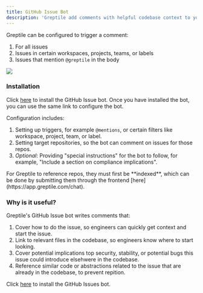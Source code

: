 ```yaml
---
title: GitHub Issue Bot
description: 'Greptile add comments with helpful codebase context to your GitHub Issues'
---
```


Greptile can be configured to trigger a comment:
1. For all issues
2. Issues in certain workspaces, projects, teams, or labels
3. Issues that mention `@greptile` in the body

<Frame>
    <img src="/images/githubissuebot.png" />
</Frame>

### Installation

Click [here](https://app.greptile.com/apps/github) to install the GitHub Issue bot. Once you have installed the bot, you can use the same link to configure the bot. 

Configuration includes:
1. Setting up triggers, for example `@mentions`, or certain filters like workspace, project, team, or label.
2. Setting target repositories, so the bot can comment on issues for those repos.
3. *Optional*: Providing "special instructions" for the bot to follow, for example, "Include a section on compliance implications".

<Note>
For Greptile to reference repos, they must first be **indexed**, which can be done by submitting them through the frontend [here](https://app.greptile.com/chat). 
</Note>

### Why is it useful?

Greptile's GitHub Issue bot writes comments that:

1. Cover how to do the issue, so engineers can quickly get context and start the issue. 
2. Link to relevant files in the codebase, so engineers know where to start looking.
3. Cover potential implications top security, stability, or potential bugs this issue could introduce elsehwere in the codebase. 
4. Reference similar code or abstractions related to the issue that are already in the codebase, to prevent repition. 


Click [here](https://app.greptile.com/apps/github) to install the GitHub Issues bot.